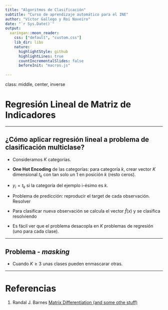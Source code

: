```yaml
---
title: "Algoritmos de Clasificación"
subtitle: "Curso de aprendizaje automático para el INE"
author: "Víctor Gallego y Roi Naveiro"
date: "`r Sys.Date()`"
output:
  xaringan::moon_reader:
    css: ["default", "custom.css"]
    lib_dir: libs
    nature:
      highlightStyle: github
      highlightLines: true
      countIncrementalSlides: false
      beforeInit: "macros.js"
      
---
```


class: middle, center, inverse

# Regresión Lineal de Matriz de Indicadores

---

## ¿Cómo aplicar regresión lineal a problema de clasificación multiclase?


* Consideramos $K$ categorías.

* **One Hot Encoding** de las categorías: para categoría *k*, crear vector $K$ dimensional $t_k$ con tan solo un 1 en posición $k$ (resto ceros).

* $y_i = t_k$ si la categoría del ejemplo i-ésimo es $k$.

* Problema de predicción: reproducir el target de cada observación. Resolver

\begin{equation}
\min_{\textbf{B}} \sum_{i=1}^N \Vert y_i - [(1,x_i^\top) \textbf{B}]^\top\Vert^2
\end{equation}

* Para clasificar nueva observación se calcula el vector $\hat{f}(x)$ y se clasifica resolviendo

\begin{equation}
\arg\min_{k} \Vert \hat{f}(x) - t_k \Vert^2
\end{equation}

* Es fácil ver que el problema desacopla en $K$ problemas de regresión (uno para cada clase).

---

## Problema - *masking*

* Cuando $K \geq 3$ unas clases pueden enmascarar otras.

---
# Referencias

   1. Randal J. Barnes [Matrix Differentiation (and some othe stuff)](https://atmos.washington.edu/~dennis/MatrixCalculus.pdf)
   

   




